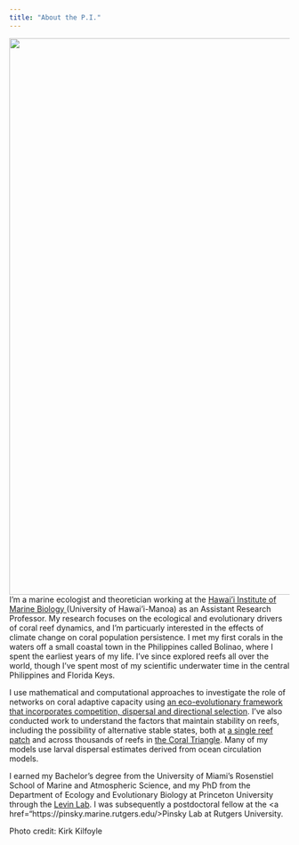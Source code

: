 ```yaml
---
title: "About the P.I."
---
```


<!-- Google tag (gtag.js) -->
<script async src="https://www.googletagmanager.com/gtag/js?id=G-FSXD1R74HZ"></script>
<script>
  window.dataLayer = window.dataLayer || [];
  function gtag(){dataLayer.push(arguments);}
  gtag('js', new Date());

  gtag('config', 'G-FSXD1R74HZ');
</script>

<img src="headshot_diving_combined.jpg" style="height: 1000px; padding-right: 10px;" align="left"> 

<div style="text-align: left">  

I'm a marine ecologist and theoretician working at the <a href="http://www.himb.hawaii.edu/"> Hawai'i Institute of Marine Biology </a> (University of Hawai'i-Manoa) as an Assistant Research Professor. My research focuses on the ecological and evolutionary drivers of coral reef dynamics, and I'm particuarly interested in the effects of climate change on coral population persistence. I met my first corals in the waters off a small coastal town in the Philippines called Bolinao, where I spent the earliest years of my life. I've since explored reefs all over the world, though I've spent most of my scientific underwater time in the central Philippines and Florida Keys.

I use mathematical and computational approaches to investigate the role of networks on coral adaptive capacity using <a href="https://doi.org/10.1101/2021.02.04.429453">an eco-evolutionary framework that incorporates competition, dispersal and directional selection</a>. I've also conducted work to understand the factors that maintain stability on reefs, including the possibility of alternative stable states, both at <a href="https://doi.org/10.1007/s12080-018-0388-x">a single reef patch</a> and across thousands of reefs in <a href="https://doi.org/10.1111/gcb.14972">the Coral Triangle</a>. Many of my models use larval dispersal estimates derived from ocean circulation models.

I earned my Bachelor's degree from the University of Miami's Rosenstiel School of Marine and Atmospheric Science, and my PhD from the Department of Ecology and Evolutionary Biology at Princeton University through the <a href="https://slevin.princeton.edu/">Levin Lab</a>. I was subsequently a postdoctoral fellow at the <a href="https://pinsky.marine.rutgers.edu/>Pinsky Lab</a> at Rutgers University. 

Photo credit: Kirk Kilfoyle

</div>
